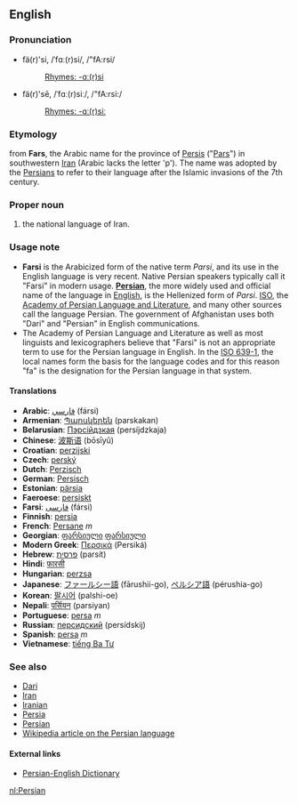 ==English==
===Pronunciation===
*fä(r)'si, /ˈfɑː(r)si/, /"fA:rsi/
*:[[Rhymes:English:-ɑː(r)si|Rhymes: -ɑː(r)si]]
*fä(r)'sē, /ˈfɑː(r)siː/, /"fA:rsi:/
*:[[Rhymes:English:-ɑː(r)siː|Rhymes: -ɑː(r)siː]]

===Etymology===
from '''Fars''', the Arabic name for the province of [[Persis]] ("[[w:Pars|Pars]]") in southwestern [[Iran]] (Arabic lacks the letter 'p'). The name was adopted by the [[Persian]]s to refer to their language after the Islamic invasions of the 7th century.

===Proper noun===
#the national language of Iran.

===Usage note===
*'''Farsi''' is the Arabicized form of the native term ''Parsi'', and its use in the English language is very recent. Native Persian speakers typically call it "Farsi" in modern usage. '''[[Persian]]''', the more widely used and official name of the language in [[English language|English]], is the Hellenized form of ''Parsi''. [[ISO]], the [[w:Academy of Persian Language and Literature|Academy of Persian Language and Literature]], and many other sources call the language Persian. The government of Afghanistan uses both "Dari" and "Persian" in English communications.
*The Academy of Persian Language and Literature as well as most linguists and lexicographers believe that "Farsi" is not an appropriate term to use for the Persian language in English. In the [[w:ISO 639-1|ISO 639-1]], the local names form the basis for the language codes and for this reason "fa" is the designation for the Persian language in that system.

====Translations====
*'''Arabic''': [[فارسي]] (fársi)
*'''Armenian''': [[Պարսկերեն]] (parskakan)
*'''Belarusian''': [[Пэрсійдзкая]] (persíjdzkaja)
*'''Chinese''': [[波斯语]] (bōsīyǔ)
*'''Croatian''': [[perzijski]]
*'''Czech''': [[perský]]
*'''Dutch''': [[Perzisch]]
*'''German''': [[Persisch]]
*'''Estonian''': [[pärsia]]
*'''Faeroese''': [[persiskt]]
*'''Farsi''': [[فارسی]] (fársi)
*'''Finnish''': [[persia]]
*'''French''': [[Persane]] ''m''
*'''Georgian''': [[ფარსიული]] [[ფარსიული]]
*'''Modern Greek''': [[Περσικά]] (Persiká)
*'''Hebrew''': [[פרסית]] (parsít)
*'''Hindi''': [[फारसी]]
*'''Hungarian''': [[perzsa]]
*'''Japanese''': [[ファールシー語]] (fārushii-go), [[ペルシア語]] (pérushia-go)
*'''Korean''': [[팔시어]] (palshi-oe)
*'''Nepali''': [[पर्सियन]] (parsiyan)
*'''Portuguese''': [[persa]] ''m''
*'''Russian''': [[персидский]] (persídskij)
*'''Spanish''': [[persa]] ''m''
*'''Vietnamese''': [[tiếng Ba Tư]]

===See also===
*[[Dari]]
*[[Iran]]
*[[Iranian]]
*[[Persia]]
*[[Persian]]
*[[w:Persian language|Wikipedia article on the Persian language]]

==== External links====
*[http://www.farsidic.com Persian-English Dictionary]

[[nl:Persian]]